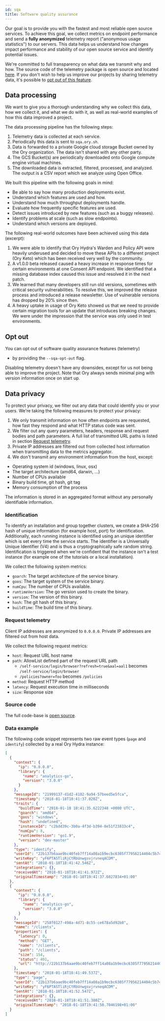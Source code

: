 ```yaml
---
id: sqa
title: Software quality assurance
---
```


Our goal is to provide you with the fastest and most reliable open source services. To achieve this goal, we collect metrics on
endpoint performance and send a **fully anonymized** telemetry report ("anonymous usage statistics") to our servers. This data
helps us understand how changes impact performance and stability of our open source service and identify potential issues.

We're committed to full transparency on what data we transmit why and how. The source code of the telemetry package is open source
and located [here](https://github.com/ory/x/blob/master/metricsx). If you don't wish to help us improve our projects by sharing
telemetry data, it's possible to [opt out of this feature](#opt-out).

## Data processing

We want to give you a thorough understanding why we collect this data, how we collect it, and what we do with it, as well as
real-world examples of how this data improved a project.

The data processing pipeline has the following steps:

1. Telemetry data is collected at each service.
2. Periodically this data is sent to `sqa.ory.sh`.
3. Data is forwarded to a private Google cloud storage Bucket owned by the Ory organization. The data isn't shared with any other
   party.
4. The GCS Bucket(s) are periodically downloaded onto Google compute engine virtual machines.
5. The downloaded data is extracted, filtered, processed, and analyzed. The output is a CSV report which we analyze using Open
   Office.

We built this pipeline with the following goals in mind:

- Be able to say how many production deployments exist.
- Understand which features are used and how.
- Understand how much throughput deployments handle.
- Evaluate how frequently specific features are used.
- Detect issues introduced by new features (such as a buggy releases).
- Identify problems at scale (such as slow endpoints).
- Understand which versions are deployed.

The following real-world outcomes have been achieved using this data (excerpt):

1. We were able to identify that Ory Hydra's Warden and Policy API were heavily underused and decided to move these APIs to a
   different project (Ory Keto) which has been received very well by the community.
2. A v1.0.0 beta released caused a heavy increase in response times for certain environments at one Consent API endpoint. We
   identified that a missing database index caused this issue and resolved it in the next patch.
3. We learned that many developers still run old versions, sometimes with critical security vulnerabilities. To resolve this, we
   improved the release process and introduced a release newsletter. Use of vulnerable versions has dropped by 20% since then.
4. A heavy uptake in usage of Ory Keto showed us that we need to provide certain migration tools for an update that introduces
   breaking changes. We were under the impression that the service was only used in test environments.

## Opt out

You can opt out of software quality assurance features (telemetry)

- by providing the `--sqa-opt-out` flag.

Disabling telemetry doesn't have any downsides, except for us not being able to improve the project. Note that Ory always sends
minimal ping with version information once on start up.

## Data privacy

To protect your privacy, we filter out any data that could identify you or your users. We're taking the following measures to
protect your privacy:

1. We only transmit information on how often endpoints are requested, how fast they respond and what HTTP status code was sent.
2. We filter out any query parameters, headers, response and request bodies and path parameters. A full list of transmitted URL
   paths is listed in section [Request telemetry](#request-telemetry).
3. Private IP addresses are filtered out from collected host information when transmitting data to the metrics aggregator.
4. We don't transmit any environment information from the host, except:

- Operating system id (windows, linux, osx)
- The target architecture (amd64, darwin, ...)
- Number of CPUs available
- Binary build time, git hash, git tag
- Memory consumption of the process

The information is stored in an aggregated format without any personally identifiable information.

### Identification

To identify an installation and group together clusters, we create a SHA-256 hash of unique information (for example host, port)
for identification. Additionally, each running instance is identified using an unique identifier which is set every time the
service starts. The identifier is a Universally Unique Identifier (V4) and is thus a cryptographically safe random string.
Identification is triggered when we're confident that the instance isn't a test instance (for example one of the tutorials or a
local installation).

We collect the following system metrics:

- `goarch`: The target architecture of the service binary.
- `goos`: The target system of the service binary.
- `numCpu`: The number of CPUs available.
- `runtimeVersion`: The go version used to create the binary.
- `version`: The version of this binary.
- `hash`: The git hash of this binary.
- `buildTime`: The build time of this binary.

### Request telemetry

Client IP addresses are anonymized to `0.0.0.0`. Private IP addresses are filtered out from host data.

We collect the following request metrics:

- `host`: Request URL host name
- `path`: AllowList defined part of the request URL path
  - `/self-service/login/browser?refresh=true&aal=aal1` becomes `/self-service/login/browser`
  - `/policies?owner=foo` becomes `/policies`
- `method`: Request HTTP method
- `latency`: Request execution time in milliseconds
- `size`: Response size

### Source code

The full code-base is [open source](https://github.com/ory/x/blob/master/metricsx).

### Data example

The following code snippet represents two raw event types (`page` and `identify`) collected by a real Ory Hydra instance:

```json
[
  {
    "context": {
      "ip": "0.0.0.0",
      "library": {
        "name": "analytics-go",
        "version": "3.0.0"
      }
    },
    "messageId": "21999137-d1d2-4102-9a94-57beed5e5fca",
    "timestamp": "2018-01-18T18:41:37.028Z",
    "traits": {
      "buildTime": "2018-01-18 18:41:35.6222348 +0000 UTC",
      "goarch": "amd64",
      "goos": "windows",
      "hash": "undefined",
      "instanceId": "c2bdd39c-3b0a-4f3d-b394-8e51f23833c4",
      "numCpu": 8,
      "runtimeVersion": "go1.9",
      "version": "dev-master"
    },
    "type": "identify",
    "userId": "22b137b6aae9bc40feb7ff14a08a1b9ecbc6305f77956214404c5b744c3b3fe2",
    "writeKey": "yF6PTASTliRjCtRbUnwgsvjrvneqACDM",
    "sentAt": "2018-01-18T18:41:42.546Z",
    "integrations": {},
    "receivedAt": "2018-01-18T18:41:41.972Z",
    "originalTimestamp": "2018-01-18T19:41:37.6027834+01:00"
  },
  {
    "context": {
      "ip": "0.0.0.0",
      "library": {
        "name": "analytics-go",
        "version": "3.0.0"
      }
    },
    "messageId": "258f0127-498a-4d71-8c55-ce678a5d92b8",
    "name": "/clients",
    "properties": {
      "latency": 0,
      "method": "GET",
      "name": "/clients",
      "path": "/clients",
      "size": 154,
      "status": 401,
      "url": "http://22b137b6aae9bc40feb7ff14a08a1b9ecbc6305f77956214404c5b744c3b3fe2/clients"
    },
    "timestamp": "2018-01-18T18:41:49.537Z",
    "type": "page",
    "userId": "22b137b6aae9bc40feb7ff14a08a1b9ecbc6305f77956214404c5b744c3b3fe2",
    "writeKey": "yF6PTASTliRjCtRbUnwgsvjrvneqACDM",
    "sentAt": "2018-01-18T18:41:52.547Z",
    "integrations": {},
    "receivedAt": "2018-01-18T18:41:51.380Z",
    "originalTimestamp": "2018-01-18T19:41:50.7046198+01:00"
  }
]
```
